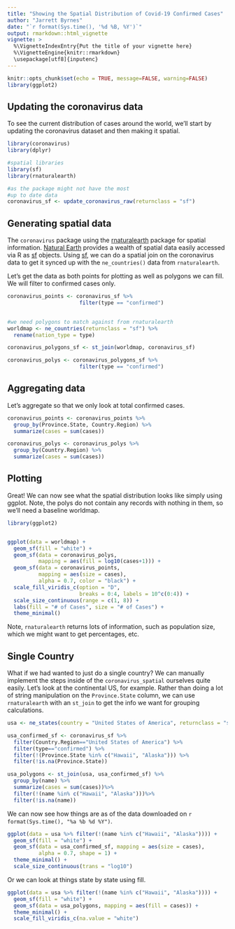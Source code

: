 ```yaml
---
title: "Showing the Spatial Distribution of Covid-19 Confirmed Cases"
author: "Jarrett Byrnes"
date: "`r format(Sys.time(), '%d %B, %Y')`"
output: rmarkdown::html_vignette
vignette: >
  %\VignetteIndexEntry{Put the title of your vignette here}
  %\VignetteEngine{knitr::rmarkdown}
  \usepackage[utf8]{inputenc}
---
```



```r
knitr::opts_chunk$set(echo = TRUE, message=FALSE, warning=FALSE)
library(ggplot2)

```

## Updating the coronavirus data

To see the current distribution of cases around the world, we'll start by updating the coronavirus dataset and then making it spatial.

```r
library(coronavirus)
library(dplyr)

#spatial libraries
library(sf)
library(rnaturalearth)

#as the package might not have the most
#up to date data
coronavirus_sf <- update_coronavirus_raw(returnclass = "sf")
```

## Generating spatial data

The `coronavirus` package using the [rnaturalearth](https://cran.r-project.org/web/packages/rnaturalearth/) package for spatial information. [Natural Earth](https://www.naturalearthdata.com/) provides a wealth of spatial data easily accessed via R as [sf](https://cran.r-project.org/web/packages/sf/) objects. Using [sf](https://cran.r-project.org/web/packages/sf/), we can do a spatial join on the coronavirus data to get it synced up with the `ne_countries()` data from `rnaturalearth`.

Let's get the data as both points for plotting as well as polygons we can fill. We will filter to confirmed cases only.

```r

coronavirus_points <- coronavirus_sf %>%
                       filter(type == "confirmed")
                       

#we need polygons to match against from rnaturalearth
worldmap <- ne_countries(returnclass = "sf") %>%
  rename(nation_type = type)

coronavirus_polygons_sf <- st_join(worldmap, coronavirus_sf)

coronavirus_polys <- coronavirus_polygons_sf %>%
                       filter(type == "confirmed")
```

## Aggregating data

Let's aggregate so that we only look at total confirmed cases.

```r
coronavirus_points <- coronavirus_points %>%
  group_by(Province.State, Country.Region) %>%
  summarize(cases = sum(cases))

coronavirus_polys <- coronavirus_polys %>%
  group_by(Country.Region) %>%
  summarize(cases = sum(cases))
```

## Plotting

Great! We can now see what the spatial distribution looks like simply using ggplot. Note, the polys do not contain any records with nothing in them, so we'll need a baseline worldmap.

```r
library(ggplot2)


ggplot(data = worldmap) +
  geom_sf(fill = "white") +
  geom_sf(data = coronavirus_polys,
          mapping = aes(fill = log10(cases+1))) +
  geom_sf(data = coronavirus_points,
          mapping = aes(size = cases),
          alpha = 0.7, color = "black") +
  scale_fill_viridis_c(option = "D",
                       breaks = 0:4, labels = 10^c(0:4)) +
  scale_size_continuous(range = c(1, 8)) +
  labs(fill = "# of Cases", size = "# of Cases") +
  theme_minimal()
```

Note, `rnaturalearth` returns lots of information, such as population size, which we might want to get percentages, etc.

## Single Country
What if we had wanted to just do a single country? We can manually implement the steps inside of the `coronavirus_spatial` ourselves quite easily. Let's look at the continental US, for example. Rather than doing a lot of string manipulation on the `Province.State` column, we can use `rnaturalearth` with an `st_join` to get the info we want for grouping calculations.

```r
usa <- ne_states(country = "United States of America", returnclass = "sf")

usa_confirmed_sf <- coronavirus_sf %>%
  filter(Country.Region=="United States of America") %>%
  filter(type=="confirmed") %>%
  filter(!(Province.State %in% c("Hawaii", "Alaska"))) %>%
  filter(!is.na(Province.State))

usa_polygons <- st_join(usa, usa_confirmed_sf) %>%
  group_by(name) %>%
  summarize(cases = sum(cases))%>%
  filter(!(name %in% c("Hawaii", "Alaska")))%>%
  filter(!is.na(name))
```

We can now see how things are as of the data downloaded on `r format(Sys.time(), "%a %b %d %Y")`.

```r
ggplot(data = usa %>% filter(!(name %in% c("Hawaii", "Alaska")))) +
  geom_sf(fill = "white") +
  geom_sf(data = usa_confirmed_sf, mapping = aes(size = cases),
          alpha = 0.7, shape = 1) +
  theme_minimal() +
  scale_size_continuous(trans = "log10")
```

Or we can look at things state by state using fill.

```r
ggplot(data = usa %>% filter(!(name %in% c("Hawaii", "Alaska")))) +
  geom_sf(fill = "white") +
  geom_sf(data = usa_polygons, mapping = aes(fill = cases)) +
  theme_minimal() +
  scale_fill_viridis_c(na.value = "white")
```


